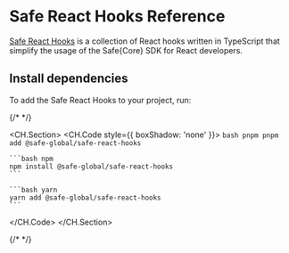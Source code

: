# Safe React Hooks Reference

[Safe React Hooks](../sdk/react-hooks.mdx) is a collection of React hooks written in TypeScript that simplify the usage of the Safe\{Core\} SDK for React developers.

## Install dependencies

To add the Safe React Hooks to your project, run:

{/* <!-- vale off --> */}

<CH.Section>
  <CH.Code style={{ boxShadow: 'none' }}>
    ```bash pnpm
    pnpm add @safe-global/safe-react-hooks
    ```

    ```bash npm
    npm install @safe-global/safe-react-hooks
    ```

    ```bash yarn
    yarn add @safe-global/safe-react-hooks
    ```
  </CH.Code>
</CH.Section>

{/* <!-- vale on --> */}
